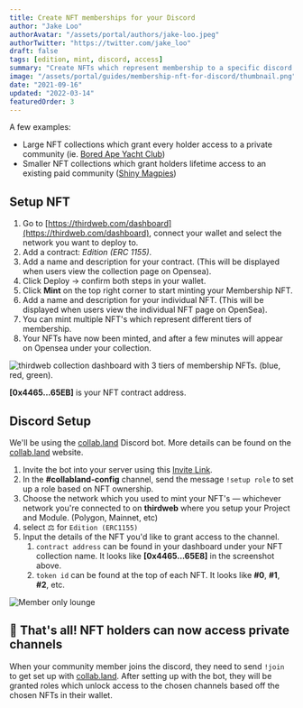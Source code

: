 ```yaml
---
title: Create NFT memberships for your Discord
author: "Jake Loo"
authorAvatar: "/assets/portal/authors/jake-loo.jpeg"
authorTwitter: "https://twitter.com/jake_loo"
draft: false
tags: [edition, mint, discord, access]
summary: "Create NFTs which represent membership to a specific discord server or channel."
image: "/assets/portal/guides/membership-nft-for-discord/thumbnail.png"
date: "2021-09-16"
updated: "2022-03-14"
featuredOrder: 3
---
```


A few examples:

- Large NFT collections which grant every holder access to a private community (ie. [Bored Ape Yacht Club](https://opensea.io/collection/boredapeyachtclub))
- Smaller NFT collections which grant holders lifetime access to an existing paid community ([Shiny Magpies](https://opensea.io/collection/shiny-magpies))

## Setup NFT

1. Go to [https://thirdweb.com/dashboard](https://thirdweb.com/dashboard), connect your wallet and select the network you want to deploy to.
2. Add a contract: _Edition (ERC 1155)_.
3. Add a name and description for your contract. (This will be displayed when users view the collection page on Opensea).
4. Click Deploy → confirm both steps in your wallet.
5. Click **Mint** on the top right corner to start minting your Membership NFT.
6. Add a name and description for your individual NFT. (This will be displayed when users view the individual NFT page on OpenSea).
7. You can mint multiple NFT's which represent different tiers of membership.
8. Your NFTs have now been minted, and after a few minutes will appear on Opensea under your collection.

![thirdweb collection dashboard with 3 tiers of membership NFTs. (blue, red, green).](/assets/portal/guides/nft-gated-website/gated-nft.png)

**[0x4465...65EB]** is your NFT contract address.

## Discord Setup

We'll be using the [collab.land](https://collab.land) Discord bot. More details can be found on the [collab.land](https://collab.land) website.

1. Invite the bot into your server using this [Invite Link](https://discord.com/oauth2/authorize?client_id=704521096837464076&scope=bot&permissions=8).
2. In the **#collabland-config** channel, send the message `!setup role` to set up a role based on NFT ownership.
3. Choose the network which you used to mint your NFT's — whichever network you're connected to on **thirdweb** where you setup your Project and Module. (Polygon, Mainnet, etc)
4. select ⚖️ for `Edition (ERC1155)`
5. Input the details of the NFT you'd like to grant access to the channel.
   1. `contract address` can be found in your dashboard under your NFT collection name. It looks like **[0x4465...65E8]** in the screenshot above.
   2. `token id` can be found at the top of each NFT. It looks like **#0**, **#1**, **#2**, etc.

![Member only lounge](/assets/portal/guides/membership-nft-for-discord/membership-nft-discord-example.png)

## 🎊 That's all! NFT holders can now access private channels

When your community member joins the discord, they need to send `!join` to get set up with [collab.land](https://collab.land).
After setting up with the bot, they will be granted roles which unlock access to the chosen channels based off the chosen NFTs in their wallet.
